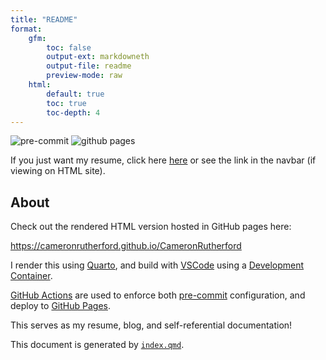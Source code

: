 ```yaml
---
title: "README"
format:
    gfm:
        toc: false
        output-ext: markdowneth
        output-file: readme
        preview-mode: raw
    html:
        default: true
        toc: true
        toc-depth: 4
---
```


![pre-commit](https://github.com/CameronRutherford/CameronRutherford/actions/workflows/pre-commit.yml/badge.svg)
![github pages](https://github.com/CameronRutherford/CameronRutherford/actions/workflows/publish.yml/badge.svg)

If you just want my resume, click here [here](https://cameronrutherford.github.io/CameronRutherford/quarto/resume.html) or see the link in the navbar (if viewing on HTML site).

## About

Check out the rendered HTML version hosted in GitHub pages here:

[https://cameronrutherford.github.io/CameronRutherford](https://cameronrutherford.github.io/CameronRutherford)

I render this using [Quarto](https://quarto.org/), and build with [VSCode](https://vscode.dev/) using a [Development Container](https://containers.dev/).

[GitHub Actions](https://github.com/features/actions) are used to enforce both [pre-commit](https://pre-commit.com/) configuration, and deploy to [GitHub Pages](https://pages.github.com/).

This serves as my resume, blog, and self-referential documentation!

This document is generated by [`index.qmd`](index.qmd).

